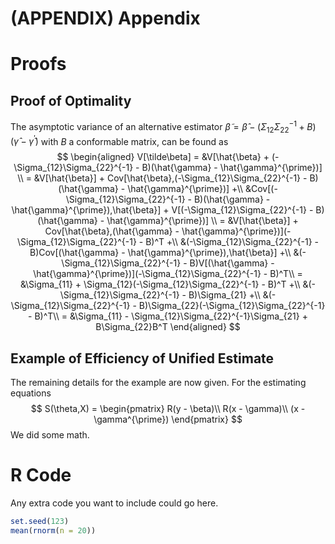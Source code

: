 
<!-- \appendix -->
# (APPENDIX) Appendix {-} 

# Proofs {#appendixproofs}

## Proof of Optimality

The asymptotic variance of an alternative estimator $\tilde{\beta} = \hat{\beta} - (\Sigma_{12}\Sigma_{22}^{-1} + B)(\hat{\gamma} - \hat{\gamma}^{\prime})$ with $B$ a conformable matrix, can be found as
$$
\begin{aligned}
V[\tilde\beta] = &V[\hat{\beta} + (-\Sigma_{12}\Sigma_{22}^{-1} - B)(\hat{\gamma} - \hat{\gamma}^{\prime})] \\
= &V[\hat{\beta}] +
Cov[\hat{\beta},(-\Sigma_{12}\Sigma_{22}^{-1} - B)(\hat{\gamma} - \hat{\gamma}^{\prime})] +\\
&Cov[(-\Sigma_{12}\Sigma_{22}^{-1} - B)(\hat{\gamma} - \hat{\gamma}^{\prime}),\hat{\beta}] +
V[(-\Sigma_{12}\Sigma_{22}^{-1} - B)(\hat{\gamma} - \hat{\gamma}^{\prime})]  \\
= &V[\hat{\beta}] + 
Cov[\hat{\beta},(\hat{\gamma} - \hat{\gamma}^{\prime})](-\Sigma_{12}\Sigma_{22}^{-1} - B)^T +\\
&(-\Sigma_{12}\Sigma_{22}^{-1} - B)Cov[(\hat{\gamma} - \hat{\gamma}^{\prime}),\hat{\beta}] +\\
&(-\Sigma_{12}\Sigma_{22}^{-1} - B)V[(\hat{\gamma} - \hat{\gamma}^{\prime})](-\Sigma_{12}\Sigma_{22}^{-1} - B)^T\\
= &\Sigma_{11} + 
\Sigma_{12}(-\Sigma_{12}\Sigma_{22}^{-1} - B)^T +\\
&(-\Sigma_{12}\Sigma_{22}^{-1} - B)\Sigma_{21} +\\
&(-\Sigma_{12}\Sigma_{22}^{-1} - B)\Sigma_{22}(-\Sigma_{12}\Sigma_{22}^{-1} - B)^T\\
= &\Sigma_{11} - \Sigma_{12}\Sigma_{22}^{-1}\Sigma_{21} + B\Sigma_{22}B^T
\end{aligned}
$$

## Example of Efficiency of Unified Estimate

The remaining details for the example are now given. For the estimating equations
$$
S(\theta,X) = \begin{pmatrix}
R(y - \beta)\\
R(x - \gamma)\\
(x - \gamma^{\prime})
\end{pmatrix}
$$
We did some math.

# R Code {#allrcode}

Any extra code you want to include could go here.

```r
set.seed(123)
mean(rnorm(n = 20))
```





